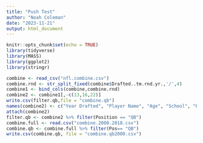 ```yaml
---
title: "Push Test"
author: "Noah Coleman"
date: "2023-11-21"
output: html_document
---
```


```r
knitr::opts_chunk$set(echo = TRUE)
library(tidyverse)
library(MASS)
library(ggplot2)
library(stringr)
```


```r
combine <- read_csv("nfl.combine.csv")
combine.rnd <- str_split_fixed(combine$Drafted..tm.rnd.yr.,'/',4)
combine1 <- bind_cols(combine,combine.rnd)
combine2 <- combine1[,-c(13,16,22)]
write.csv(filter.qb,file = "combine.qb")
names(combine2) <- c("Year Drafted", "Player Name", "Age", "School", "Height", "Weight", "40 Yd Dash", "Vertical Jump", " Bench Press(Reps)", "Broad Jump", "3 Cone Agility", "20 Yd Shuttle", "BMI", "Player Type", "Position", "Drafted", "Team", "Round Drafted","Pick Number")
attach(combine2)
filter.qb <- combine2 %>% filter(Position == "QB")
combine.full <- read.csv("combine.2000.2018.csv")
combine.qb <- combine.full %>% filter(Pos== "QB")
write.csv(combine.qb, file = "combine.qb2000.csv")
```

